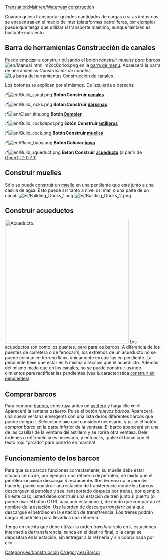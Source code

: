[[Translation:Main/en/Waterway construction]]{{en/-}}{{es/Tabla de contenido}}

Cuando quiera transportar grandes cantidades de cargas o si las industrias se encuentran en el medio del mar (plataformas petrolíferas, por ejemplo) puede que tenga que utilizar el transporte marítimo, aunque también es bastante más lento.

==Barra de herramientas Construcción de canales==
Puede empezar a construir pulsando el botón ''construir muelles para barcos'' [[File:en/Manual html m2cc0c4cd.png]] en la [[Main/en/Interfaz del juego/Es#La barra de menú|barra de menú]]. Aparecerá la barra de herramientas ''Construcción de canales''.
[[File:es/Dock toolbar.png|center|none|frame|La barra de herramientas ''Construcción de canales'']]

Los botones se explican por sí mismos. De izquierda a derecha:
:*[[File:en/Build canal.png]] '''Botón Construir [[Main/es/Muelles|canales]]'''
:*[[File:en/Build locks.png]] '''Botón Construir [[Main/es/Muelles|dársenas]]'''
:*[[File:en/Clear title.png]] '''Botón [[Main/es/Paisaje|Demoler]]'''
:*[[File:en/Build dockdepot.png]] '''Botón Construir [[Main/es/Depósitos|astilleros]]'''
:*[[File:en/Build dock.png]] '''Botón Construir [[Main/es/Muelles|muelles]]'''
:*[[File:en/Place buoy.png]] '''Botón Colocar [[Main/es/Boyas|boya]]'''
:*[[File:en/Build aqueduct.png]] '''Botón Construir [[Main/en/#Construir acueductos|acueducto]]''' (a partir de [[Main/es/OpenTTD 0.7.0|OpenTTD 0.7.0]])

==Construir muelles==
Sólo se puede construir un [[Main/es/Muelles|muelle]] en una pendiente que esté junto a una casilla de agua. Esto puede ser tanto a nivel del mar, o una parte de un canal.
[[File:es/Building Docks 1.png|left]] [[File:es/Building Docks 2.png]]

==Construir acueductos==
[[File:en/Aqueduct.png|thumb|400px|Acueducto.]]
Los acueductos son como los puentes, pero para los barcos. A diferencia de los puentes de carretera o de ferrocarril, los extremos de un acueducto no se puede colocar en terreno llano, únicamente en casillas en pendiente. La pendiente tiene que estar en la misma dirección que el acueducto. Además del mismo modo que en los canales, no se puede construir usando cimientos para rectificar las pendientes (vea la característica [[Main/es/Construir en pendientes|construir en pendientes]]).<br style="clear:both;">

==Comprar barcos==
Para comprar [[Main/es/Barcos|barcos]], construya antes un [[Main/es/Depósitos|astillero]] y haga clic en él. Aparecerá la ventana ''astillero''. Pulse el botón ''Nuevos barcos''. Aparecerá una nueva ventana emergente con una lista de los diferentes barcos que puede comprar. Seleccione uno que considere necesario, y pulse el botón ''comprar barco'' en la parte inferior de la ventana. El barco aparecerá en una de las casillas de la ventana del astillero y se abrirá otra ventana. Dele órdenes o refórmelo si es necesario, y entonces, ¡pulse el botón con el texto rojo "parado" para ponerlo en marcha!

==Funcionamiento de los barcos==
Para que sus barcos funcionen correctamente, su muelle debe estar situado cerca de, por ejemplo, una refinería de petróleo, de modo que el petróleo se pueda descargar directamente. Si el terreno no le permite hacerlo, puede construir una estación de transferencia donde los barcos descarguen el petróleo y sea transportado después por trenes, por ejemplo. En este caso, usted debe construir una estación de tren junto al puerto (o puede usar el botón CTRL para unir estaciones), de modo que compartan el nombre de la estación. Use la orden de descarga ''[[Main/en/Órdenes/Es#Transferir|transferir]]'' para que descargue el petróleo en la estación de transferencia. Los trenes podrán cargar el petróleo para llevarlo a una refinería.

Tenga en cuenta que debe utilizar la orden ''transferir'' sólo en la estaciones intermedia de transferencia, nunca en el destino final, o la carga se depositará en la estación, sin entregar a la refinería y sin cobrar nada por ello.

[[Category:es/Construcción]]
[[Category:es/Barcos]]